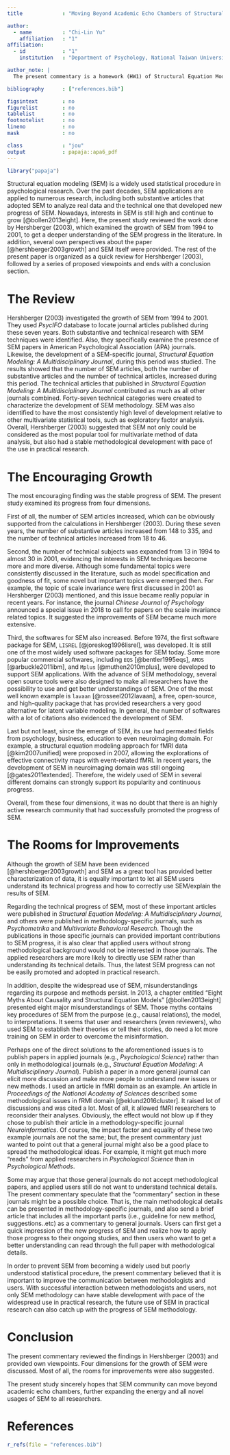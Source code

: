 ```yaml
---
title             : "Moving Beyond Academic Echo Chambers of Structural Equation Modeling: A Commentary on Hershberger (2003)"

author: 
  - name          : "Chi-Lin Yu"
    affiliation   : "1"
affiliation:
  - id            : "1"
    institution   : "Department of Psychology, National Taiwan University "

author_note: |
  The present commentary is a homework (HW1) of Structural Equation Modeling course in Department of Psychology, National Taiwan University. Mentor: Li-Jen Weng. Student ID: R05227101 (Chi-Lin Yu). E-mail address: r05227101@ntu.edu.tw; psychilinyu@gmail.com.

bibliography      : ["references.bib"]

figsintext        : no
figurelist        : no
tablelist         : no
footnotelist      : no
lineno            : no
mask              : no

class             : "jou"
output            : papaja::apa6_pdf
---
```


```r
library("papaja")
```

Structural equation modeling (SEM) is a widely used statistical procedure in psychological research. Over the past decades, SEM applications are applied to numerous research, including both substantive articles that adopted SEM to analyze real data and the technical one that developed new progress of SEM. Nowadays, interests in SEM is still high and continue to grow [@bollen2013eight]. Here, the present study reviewed the work done by Hershberger (2003), which examined the growth of SEM from 1994 to 2001, to get a deeper understanding of the SEM progress in the literature. In addition, several own perspectives about the paper [@hershberger2003growth] and SEM itself were provided. The rest of the present paper is organized as a quick review for Hershberger (2003), followed by a series of proposed viewpoints and ends with a conclusion section. 

# The Review

Hershberger (2003) investigated the growth of SEM from 1994 to 2001. They used *PsycIFO* database to locate journal articles published during these seven years. Both substantive and technical research with SEM techniques were identified. Also, they specifically examine the presence of SEM papers in American Psychological Association (APA) journals. Likewise, the development of a SEM-specific journal, *Structural Equation Modeling: A Multidisciplinary Journal*, during this period was studied. The results showed that the number of SEM articles, both the number of substantive articles and the number of technical articles, increased during this period. The technical articles that published in *Structural Equation Modeling: A Multidisciplinary Journal* contributed as much as all other journals combined. Forty-seven technical categories were created to characterize the development of SEM methodology. SEM was also identified to have the most consistently high level of development relative to other multivariate statistical tools, such as exploratory factor analysis. Overall, Hershberger (2003) suggested that SEM not only could be considered as the most popular tool for multivariate method of data analysis, but also had a stable methodological development with pace of the use in practical research. 

# The Encouraging Growth

The most encouraging finding was the stable progress of SEM. The present study examined its progress from four dimensions. 

\setlength{\parindent}{4ex}
First of all, the number of SEM articles increased, which can be obviously supported from the calculations in Hershberger (2003). During these seven years, the number of substantive articles increased from 148 to 335, and the number of technical articles increased from 18 to 46.

Second, the number of technical subjects was expanded from 13 in 1994 to almost 30 in 2001, evidencing the interests in SEM techniques become more and more diverse. Although some fundamental topics were consistently discussed in the literature, such as model specification and goodness of fit, some novel but important topics were emerged then. For example, the topic of scale invariance were first discussed in 2001 as Hershberger (2003) mentioned, and this issue became really popular in recent years. For instance, the journal *Chinese Journal of Psychology* announced a special issue in 2018 to call for papers on the scale invariance related topics. It suggested the improvements of SEM became much more extensive.

Third, the softwares for SEM also increased. Before 1974, the first software package for SEM, `LISREL` [@joreskog1996lisrel], was developed. It is still one of the most widely used software packages for SEM today. Some more popular commercial softwares, including `EQS` [@bentler1995eqs], `AMOS` [@arbuckle2011ibm], and `Mplus` [@muthen2010mplus], were developed to support SEM applications. With the advance of SEM methodology, several open source tools were also designed to make all researchers have the possibility to use and get better understandings of SEM. One of the most well known example is `lavaan` [@rosseel2012lavaan], a free, open-source, and high-quality package that has provided researchers a very good alternative for latent variable modeling. In general, the number of softwares with a lot of citations also evidenced the development of SEM. 

Last but not least, since the emerge of SEM, its use had permeated fields from psychology, business, education to even neuroimaging domain. For example, a structural equation modeling approach for fMRI data [@kim2007unified] were proposed in 2007, allowing the explorations of effective connectivity maps with event-related fMRI. In recent years, the development of SEM in neuroimaging domain was still ongoing [@gates2011extended]. Therefore, the widely used of SEM in several different domains can strongly support its popularity and continuous progress. 

Overall, from these four dimensions, it was no doubt that there is an highly active research community that had successfully promoted the progress of SEM.  

# The Rooms for Improvements

\noindent
Although the growth of SEM have been evidenced [@hershberger2003growth] and SEM as a great tool has provided better characterization of data, it is equally important to let all SEM users understand its technical progress and how to correctly use SEM/explain the results of SEM. 

Regarding the technical progress of SEM, most of these important articles were published in *Structural Equation Modeling: A Multidisciplinary Journal*, and others were published in methodology-specific journals, such as *Psychometrika* and *Multivariate Behavioral Research*. Though the publications in those specific journals can provided important contributions to SEM progress, it is also clear that applied users without strong methodological background would not be interested in those journals. The applied researchers are more likely to directly use SEM rather than understanding its technical details. Thus, the latest SEM progress can not be easily promoted and adopted in practical research. 

In addition, despite the widespread use of SEM, misunderstandings regarding its purpose and methods persist. In 2013, a chapter entitled "Eight Myths About Causality and Structural Equation Models" [@bollen2013eight] presented eight major misunderstandings of SEM. Those myths contains key procedures of SEM from the purpose (e.g., causal relations), the model, to interpretations. It seems that user and researchers (even reviewers), who used SEM to establish their theories or tell their stories, do need a lot more training on SEM in order to overcome the misinformation.

Perhaps one of the direct solutions to the aforementioned issues is to publish papers in applied journals (e.g., *
Psychological Science*) rather than only in methodological journals (e.g., *Structural Equation Modeling: A Multidisciplinary Journal*). Publish a paper in a more general journal can elicit more discussion and make more people to understand new issues or new methods. I used an article in fMRI domain as an example. An article in *Proceedings of the National Academy of Sciences* described some methodological issues in fRMI domain [@eklund2016cluster]. It raised lot of discussions and was cited a lot. Most of all, it allowed fMRI researchers to reconsider their analyses. Obviously, the effect would not blow up if they chose to publish their article in a methodology-specific journal *Neuroinformatics*. Of course, the impact factor and equality of these two example journals are not the same; but, the present commentary just wanted to point out that a general journal might also be a good place to spread the methodological ideas. For example, it might get much more "reads" from applied researchers in *Psychological Science* than in *Psychological Methods*.

Some may argue that those general journals do not accept methodological papers, and applied users still do not want to understand technical details. The present commentary speculate that the "commentary" section in these journals might be a possible choice. That is, the main methodological details can be presented in methodology-specific journals, and also send a brief article that includes all the important parts (i.e., guideline for new method, suggestions..etc) as a commentary to general journals. Users can first get a quick impression of the new progress of SEM and realize how to apply those progress to their ongoing studies, and then users who want to get a better understanding can read through the full paper with methodological details.

In order to prevent SEM from becoming a widely used but poorly understood statistical procedure, the present commentary believed that it is important to improve the communication between methodologists and users. With successful interaction between methodologists and users, not only SEM methodology can have stable development with pace of the widespread use in practical research, the future use of SEM in practical research can also catch up with the progress of SEM methodology.

# Conclusion
\noindent
The present commentary reviewed the findings in Hershberger (2003) and provided own viewpoints. Four dimensions for the growth of SEM were discussed. Most of all, the rooms for improvements were also suggested.

The present study sincerely hopes that SEM community can move beyond academic echo chambers, further expanding the energy and all novel usages of SEM to all researchers.


\newpage

# References
```r
r_refs(file = "references.bib")
```

\setlength{\parindent}{-0.5in}
\setlength{\leftskip}{0.5in}
